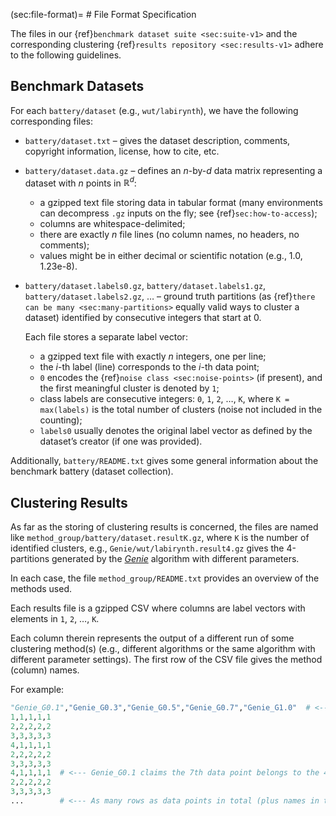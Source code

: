 (sec:file-format)=
# File Format Specification

The files in our {ref}`benchmark dataset suite <sec:suite-v1>`
and the corresponding clustering
{ref}`results repository <sec:results-v1>`
adhere to the following guidelines.



## Benchmark Datasets

For each `battery/dataset` (e.g., `wut/labirynth`),
we have the following corresponding files:

* `battery/dataset.txt` – gives the dataset description, comments,
    copyright information, license, how to cite, etc.

* `battery/dataset.data.gz` – defines an *n*-by-*d* data matrix
    representing a dataset with *n* points in $\mathbb{R}^d$:

    * a gzipped text file storing data in tabular format
    (many environments can decompress `.gz` inputs on the fly;
    see {ref}`sec:how-to-access`);
    * columns are whitespace-delimited;
    * there are exactly *n* file lines
        (no column names, no headers, no comments);
    * values might be in either decimal or scientific notation
        (e.g., 1.0, 1.23e-8).

*  `battery/dataset.labels0.gz`,
   `battery/dataset.labels1.gz`,
   `battery/dataset.labels2.gz`, ... –
    ground truth partitions (as
    {ref}`there can be many <sec:many-partitions>` equally valid
    ways to cluster a dataset)
    identified by consecutive integers that start at 0.

    Each file stores a separate label vector:

    * a gzipped text file with exactly *n* integers, one per line;
    * the *i*-th label (line) corresponds to the *i*-th data point;
    * `0` encodes the {ref}`noise class <sec:noise-points>` (if present),
        and the first meaningful cluster is denoted by `1`;
    * class labels are consecutive integers:
        `0`, `1`, `2`, ..., `K`, where `K = max(labels)` is the total
        number of clusters (noise not included in the counting);
    * `labels0` usually denotes the original label vector as defined by
        the dataset's creator (if one was provided).


Additionally, `battery/README.txt` gives some general information
about the benchmark battery (dataset collection).


## Clustering Results

As far as the storing of clustering results is concerned,
the files are named like `method_group/battery/dataset.resultK.gz`,
where `K` is the number of identified clusters, e.g.,
`Genie/wut/labirynth.result4.gz` gives the 4-partitions
generated by the [*Genie*](https://genieclust.gagolewski.com)
algorithm with different parameters.

In each case, the file `method_group/README.txt` provides an overview
of the methods used.

Each results file is a gzipped CSV where columns are label vectors
with elements in `1`, `2`, ..., `K`.
<!--
It is assumed the algorithms do not mark any points as noise
(if they do, some postprocessing might be required, e.g.,
the merging of noise points with the nearest clusters thereto).
-->


Each column therein represents the output of a different run
of some clustering method(s) (e.g., different algorithms
or the same algorithm with different parameter settings).
The first row of the CSV file gives the method (column) names.

For example:

```python
"Genie_G0.1","Genie_G0.3","Genie_G0.5","Genie_G0.7","Genie_G1.0"  # <--- names
1,1,1,1,1
2,2,2,2,2
3,3,3,3,3
4,1,1,1,1
2,2,2,2,2
3,3,3,3,3
4,1,1,1,1  # <--- Genie_G0.1 claims the 7th data point belongs to the 4th cluster
2,2,2,2,2
3,3,3,3,3
...        # <--- As many rows as data points in total (plus names in the 1st row)
```
